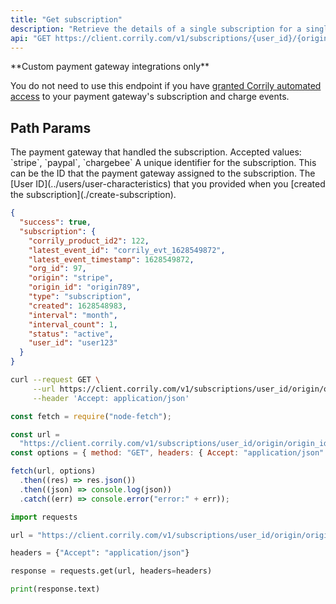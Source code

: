 ```yaml
---
title: "Get subscription"
description: "Retrieve the details of a single subscription for a single customer."
api: "GET https://client.corrily.com/v1/subscriptions/{user_id}/{origin}/{origin_id}"
---
```


<Warning>
**Custom payment gateway integrations only**

You do not need to use this endpoint if you have [granted Corrily automated access](../payment-gateways/integration-guide#recommended-provide-automated-access-of-subscription-and-charge-events) to your payment gateway's subscription and charge events.

</Warning>

## Path Params

<ParamField path="origin" type="string" required>
  The payment gateway that handled the subscription. Accepted values: `stripe`,
  `paypal`, `chargebee`
</ParamField>

<ParamField path="origin_id" type="string" required>
  A unique identifier for the subscription. This can be the ID that the payment
  gateway assigned to the subscription.
</ParamField>

<ParamField path="user_id" type="string" required>
  The [User ID](../users/user-characteristics) that you provided when you
  [created the subscription](./create-subscription).
</ParamField>

<ResponseExample>

```json Example
{
  "success": true,
  "subscription": {
    "corrily_product_id2": 122,
    "latest_event_id": "corrily_evt_1628549872",
    "latest_event_timestamp": 1628549872,
    "org_id": 97,
    "origin": "stripe",
    "origin_id": "origin789",
    "type": "subscription",
    "created": 1628548983,
    "interval": "month",
    "interval_count": 1,
    "status": "active",
    "user_id": "user123"
  }
}
```

</ResponseExample>

<RequestExample>

```bash Bash
curl --request GET \
     --url https://client.corrily.com/v1/subscriptions/user_id/origin/origin_id \
     --header 'Accept: application/json'
```

```js Node
const fetch = require("node-fetch");

const url =
  "https://client.corrily.com/v1/subscriptions/user_id/origin/origin_id";
const options = { method: "GET", headers: { Accept: "application/json" } };

fetch(url, options)
  .then((res) => res.json())
  .then((json) => console.log(json))
  .catch((err) => console.error("error:" + err));
```

```python Python
import requests

url = "https://client.corrily.com/v1/subscriptions/user_id/origin/origin_id"

headers = {"Accept": "application/json"}

response = requests.get(url, headers=headers)

print(response.text)
```

</RequestExample>
